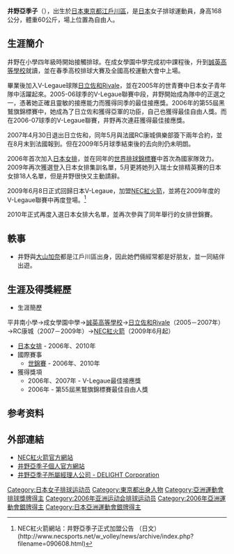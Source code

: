 {{BLP unsourced|time=2009-05-12T13:22:37+00:00}}
{{volleyball player infobox
|fullname = 井野亞季子
|nickname = Noa（ノア）
|image = 
|birth_date ={{birth_date_and_age|1986|09|28|mf=y}}
|birth_place = {{JPN}}[[東京都|東京都]][[江戶川區|江戶川區]]
|death_date =
|nationality = {{JPN}}
|spike = 270厘米
|block = 261厘米
|height = {{height|m=1.68}}
|weight = {{weight|kg=60}}
|position = 自由人
|currentclub = [[NEC紅火箭|NEC紅火箭]]
|nationalteam =  {{JPN}}
}} 
{{japanese|japanese=井野亜季子|kana=いの　あきこ|romaji=Ino Akiko}}
'''井野亞季子'''（{{bd|1986年|9月28日}}），出生於[[日本|日本]][[東京都|東京都]][[江戶川區|江戶川區]]，是[[日本|日本]]女子排球運動員，身高168公分，體重60公斤，場上位置為自由人。

==生涯簡介==
井野在小學四年級時開始接觸排球。在成女學園中學完成初中課程後，升到[[誠英高等學校|誠英高等學校]]就讀，並在春季高校排球大賽及全國高校運動大會中上場。

畢業後加入V-Legaue球隊[[日立佐和Rivale|日立佐和Rivale]]，並在2005年的世青賽中日本女子青年隊中活躍起來。2005-06球季的V-Legaue聯賽中段，井野開始成為隊中的正選之一，憑著她正確且靈敏的接應能力而獲得同季的最佳接應獎。2006年的第55屆黑鷲旗錦標賽中，她成為了日立佐和獲得亞軍的功臣，自己也獲得最佳自由人獎。而在2006-07球季的V-Legaue聯賽，井野再次連莊獲得最佳接應獎。

2007年4月30日退出日立佐和，同年5月與法國RC康城俱樂部簽下兩年合約，並在8月末到法國報到。但在2009年5月球季結束後的去向則仍未明朗。

2006年首次加入[[日本女排|日本女排]]，並在同年的[[世界排球錦標賽|世界排球錦標賽]]中首次為國家隊效力。2009年再次獲選登入日本女排集訓名單，5月更將她列入瑞士女排精英賽的日本女排18人名單，但是井野很快又主動請辭。

2009年6月8日正式回歸日本V-Legaue，加盟[[NEC紅火箭|NEC紅火箭]]，並將在2009年度的V-Legaue聯賽中再度登場。<ref>NEC紅火箭網站：井野亞季子正式加盟公告 （日文）(http://www.necsports.net/w_volley/news/archive/index.php?filename=090608.html{{dead link|date=2017年11月 |bot=InternetArchiveBot |fix-attempted=yes }})</ref>

2010年正式再度入選日本女排大名單，並再次參與了同年舉行的女排世錦賽。

==軼事==
*井野與[[大山加奈|大山加奈]]都是江戶川區出身，因此她們倆經常都是好朋友，並一同結伴出遊。

==生涯及得獎經歷==
*生涯簡歷
平井南小學→成女學園中學→[[誠英高等學校|誠英高等學校]]→[[日立佐和Rivale|日立佐和Rivale]]（2005－2007年）→RC康城（2007－2009年）→[[NEC紅火箭|NEC紅火箭]]（2009年6月起）
*[[日本女排|日本女排]] - 2006年、2010年
*國際賽事
**[[世界排球錦標賽|世錦賽]] - 2006年、2010年
*獲得獎項
**2006年、2007年 - V-Legaue最佳接應獎
**2006年 - 第55屆黑鷲旗錦標賽最佳自由人獎

==参考资料==
{{reflist}}

==外部連結==
*[http://w-volley.necsports.net NEC紅火箭官方網站]{{Wayback|url=http://w-volley.necsports.net/ |date=20150505011648 }}
*[https://web.archive.org/web/20080907215815/http://sei.shiai.tv/index.html 井野亞季子個人官方網站]
*[https://web.archive.org/web/20090215065423/http://delightcorp.com/japanese/ 井野亞季子所屬經理人公司 - DELIGHT Corporation]
{{DEFAULTSORT:Ino, Akiko}}
[[Category:日本女子排球运动员|Category:日本女子排球运动员]]
[[Category:東京都出身人物|Category:東京都出身人物]]
[[Category:亞洲運動會排球獎牌得主|Category:亞洲運動會排球獎牌得主]]
[[Category:2006年亚洲运动会排球运动员|Category:2006年亚洲运动会排球运动员]]
[[Category:2006年亞洲運動會銀牌得主|Category:2006年亞洲運動會銀牌得主]]
[[Category:日本亞洲運動會銀牌得主|Category:日本亞洲運動會銀牌得主]]